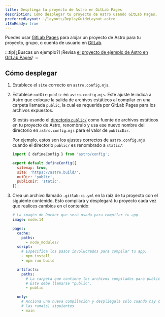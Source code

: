 ```yaml
---
title: Despliega tu proyecto de Astro en GitLab Pages
description: Cómo desplegar tu proyecto de Astro usando GitLab Pages.
preferredLayout: ~/layouts/DeployGuideLayout.astro
i18nReady: true
---
```


Puedes usar [GitLab Pages](https://pages.gitlab.io/) para alojar un proyecto de Astro para tu proyecto, grupo, o cuenta de usuario en [GitLab](https://about.gitlab.com/).

:::tip[¿Buscas un ejemplo?]
¡Revisa [el proyecto de ejemplo de Astro en GitLab Pages](https://gitlab.com/pages/astro)!
:::

## Cómo desplegar

1. Establece el `site` correcto en `astro.config.mjs`.
2. Establece `outDir:public` en `astro.config.mjs`. Este ajuste le indica a Astro que coloque la salida de archivos estáticos al compilar en una carpeta llamada `public`, la cual es requerida por GitLab Pages para los archivos expuestos.

   Si estás usando el [directorio `public/`](/es/core-concepts/project-structure/#public) como fuente de archivos estáticos en tu proyecto de Astro, renombralo y usa ese nuevo nombre del directorio en `astro.config.mjs` para el valor de `publicDir`.

   Por ejemplo, estos son los ajustes correctos de `astro.config.mjs` cuando el directorio `public/` es renombrado a `static/`:

   ```js
   import { defineConfig } from 'astro/config';

   export default defineConfig({
     sitemap: true,
     site: 'https://astro.build/',
     outDir: 'public',
     publicDir: 'static',
   });
   ```

3. Crea un archivo llamado `.gitlab-ci.yml` en la raíz de tu proyecto con el siguiente contenido. Esto compilará y desplegará tu proyecto cada vez que realices cambios en el contenido:

   ```yaml
   # La imagén de Docker que será usada para compilar tu app.
   image: node:14

   pages:
     cache:
       paths:
         - node_modules/
     script:
       # Especifica los pasos involucrados para compilar tu app.
       - npm install
       - npm run build

     artifacts:
       paths:
         # La carpeta que contiene los archivos compilados para publicarse.
         # Éste debe llamarse "public".
         - public

     only:
       # Acciona una nueva compilación y despliegala solo cuando hay cambios en
       # las rama(s) siguientes
       - main
   ```

